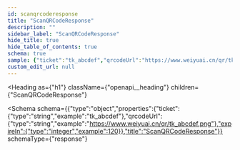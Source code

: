 ```yaml
---
id: scanqrcoderesponse
title: "ScanQRCodeResponse"
description: ""
sidebar_label: "ScanQRCodeResponse"
hide_title: true
hide_table_of_contents: true
schema: true
sample: {"ticket":"tk_abcdef","qrcodeUrl":"https://www.weiyuai.cn/qr/tk_abcdef.png","expireIn":120}
custom_edit_url: null
---
```



<Heading
  as={"h1"}
  className={"openapi__heading"}
  children={"ScanQRCodeResponse"}
>
</Heading>





<Schema
  schema={{"type":"object","properties":{"ticket":{"type":"string","example":"tk_abcdef"},"qrcodeUrl":{"type":"string","example":"https://www.weiyuai.cn/qr/tk_abcdef.png"},"expireIn":{"type":"integer","example":120}},"title":"ScanQRCodeResponse"}}
  schemaType={"response"}
>
  
</Schema>
            